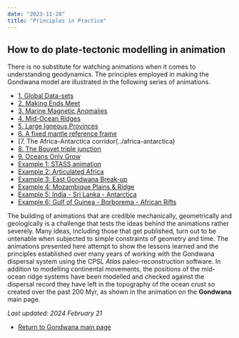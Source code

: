 ```yaml
---
date: "2023-11-28"
title: "Principles in Practice"
---
```

## How to do plate-tectonic modelling in animation

There is no substitute for watching animations when it comes to understanding geodynamics. The principles employed in making the Gondwana model are illustrated in the following series of animations. 

* [1. Global Data-sets](../starting-data)
* [2. Making Ends Meet](../making-ends-meet)
* [3. Marine Magnetic Anomalies](../mar-mag-anom)
* [4. Mid-Ocean Ridges](../mid-ocean-ridges)
* [5. Large Igneous Provinces](../large-igneous-provinces)
* [6. A fixed mantle reference frame](../fixed-is-fixed)
* [7. The Africa-Antarctica corridor(../africa-antarctica)
* [8. The Bouvet triple junction](../aac-anim-1)
* [9. Oceans Only Grow](../oceansonlygrow)
* [Example 1: STASS animation](../east-versus-west)
* [Example 2: Articulated Africa](../articulated-africa)
* [Example 3: East Gondwana Break-up](../ego-aac-plates)
* [Example 4: Mozambique Plains & Ridge](../moz-plains)
* [Example 5: India - Sri Lanka - Antarctica](../sri-lanka-2)
* [Example 6: Gulf of Guinea - Borborema - African Rifts](../guinea-1)

The building of animations that are credible mechanically, geometrically and geologically is a challenge that tests the ideas behind the animations rather severely. Many ideas, including those that get published, turn out to be untenable when subjected to simple constraints of geometry and time. The animations presented here attempt to show the lessons learned and the principles established over many years of working with the Gondwana dispersal system using the CPSL *Atlas* paleo-reconstruction software. In addition to modelling continental movements, the positions of the mid-ocean ridge systems have been modelled and checked against the dispersal record they have left in the topography of the ocean crust so created over the past 200 Myr, as shown in the animation on the **Gondwana** main page.

*Last updated: 2024 February 21*

* [Return to Gondwana main page](../../gondwana)

